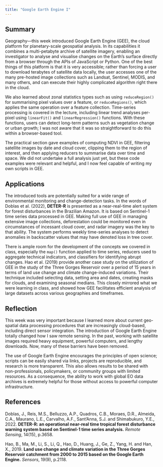 ```yaml
---
title: "Google Earth Engine I"
---
```


## Summary

Geography—this week introduced Google Earth Engine (GEE), the cloud platform for planetary-scale geospatial analysis. In its capabilities it combines a multi-petabyte archive of satellite imagery, enabling an investigator to analyse and visualise changes on the Earth's surface directly from a browser through the APIs of JavaScript or Python. One of the best things of this platform is that it is very accessible; rather than forcing a user to download terabytes of satellite data locally, the user accesses one of the many pre-hosted image collections such as Landsat, Sentinel, MODIS, and many others, and can execute their highly complicated algorithm right there in the cloud.  

We also learned about zonal statistics types such as using `reduceRegion()` for summarising pixel values over a feature, or `reduceRegions()`, which applies the same operation over a feature collection. Time-series processing is covered in the lecture, including linear trend analyses per-pixel using `linearFit()` and `linearRegression()` functions. With these functions, users can detect long-term patterns such as vegetation change or urban growth; I was not aware that it was so straightforward to do this within a browser-based tool.  

The practical section gave examples of computing NDVI in GEE, filtering satellite images by date and cloud cover, clipping them to the region of interest, and then applying reducers to summarise data over time and space. We did not undertake a full analysis just yet, but these code examples were relevant and helpful, and I now feel capable of writing my own scripts in GEE.

## Applications

The introduced tools are potentially suited for a wide range of environmental monitoring and change-detection tasks. In the words of Doblas et al. (2022), **DETER-R** is presented as a near-real-time alert system for forest disturbances in the Brazilian Amazon. It is based on Sentinel-1 time series data processed in GEE. Making full use of GEE in managing extensive image collections, deforestation could be monitored even in circumstances of incessant cloud cover, and radar imagery was the key to that ability. The system performs weekly time-series analyses to detect anomalies in backscatter values that may have denoted loss in tree cover.  

There is ample room for the development of the concepts we covered in class, especially the `map()` function applied to time series, reducers used to aggregate technical indicators, and classifiers for identifying abrupt changes. Hao et al. (2019) provide another case study on the utilization of GEE in the study of the Three Gorges Reservoir over a period of 15 years in terms of land use change and climate change-induced variations. Their technique included selecting data, setting area and dates, creating masks for clouds, and examining seasonal medians. This closely mirrored what we were learning in class, and showed how GEE facilitates efficient analysis of large datasets across various geographies and timeframes.

## Reflection

This week was very important because I learned more about current geo-spatial data processing procedures that are increasingly cloud-based, including direct sensor integration. The introduction of Google Earth Engine totally changed how I saw remote sensing. In the past, working with satellite images required heavy equipment, powerful computers, and lengthy downloads. Now, many of these barriers have been removed.  

The use of Google Earth Engine encourages the principles of open science; scripts can be easily shared via links, projects are reproducible, and research is more transparent. This also allows results to be shared with non-professionals, policymakers, or community groups with limited resources. As a consequence, the ability to work with global EO data archives is extremely helpful for those without access to powerful computer infrastructure.

## References

Doblas, J., Reis, M.S., Belluzzo, A.P., Quadros, C.B., Moraes, D.R., Almeida, C.A., Maurano, L.E., Carvalho, A.F., Sant’Anna, S.J. and Shimabukuro, Y.E., 2022. **DETER-R: an operational near-real time tropical forest disturbance warning system based on Sentinel-1 time series analysis.** *Remote Sensing*, 14(15), p.3658.  

Hao, B., Ma, M., Li, S., Li, Q., Hao, D., Huang, J., Ge, Z., Yang, H. and Han, X., 2019. **Land use change and climate variation in the Three Gorges Reservoir catchment from 2000 to 2015 based on the Google Earth Engine.** *Sensors*, 19(9), p.2118.  

